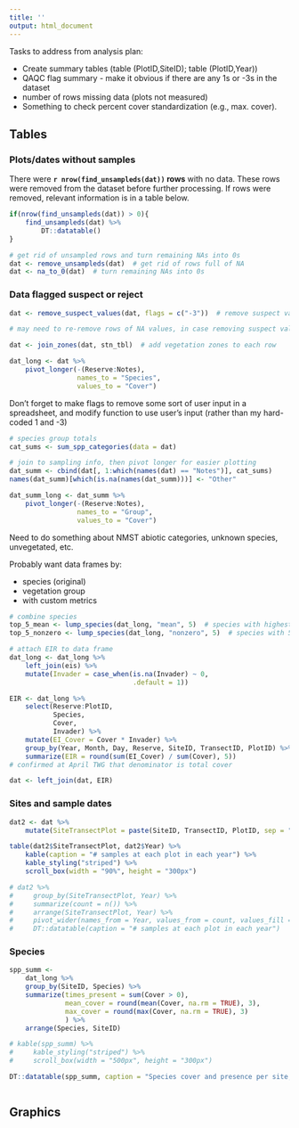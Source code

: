 ```yaml
---
title: ''
output: html_document
---
```


Tasks to address from analysis plan:  

+  Create summary tables (table (PlotID,SiteID); table (PlotID,Year))  
+  QAQC flag summary - make it obvious if there are any 1s or -3s in the dataset  
+  number of rows missing data (plots not measured)  
+  Something to check percent cover standardization (e.g., max. cover).  


## Tables  

### Plots/dates without samples  

There were **`r nrow(find_unsampleds(dat))` rows** with no data. These rows were removed from the dataset before further processing. If rows were removed, relevant information is in a table below.   

```r
if(nrow(find_unsampleds(dat)) > 0){
    find_unsampleds(dat) %>% 
        DT::datatable()
}
```


```r
# get rid of unsampled rows and turn remaining NAs into 0s
dat <- remove_unsampleds(dat)  # get rid of rows full of NA
dat <- na_to_0(dat)  # turn remaining NAs into 0s
```


### Data flagged suspect or reject  



```r

dat <- remove_suspect_values(dat, flags = c("-3"))  # remove suspect values

# may need to re-remove rows of NA values, in case removing suspect values turned a whole row into NAs
```




```r
dat <- join_zones(dat, stn_tbl)  # add vegetation zones to each row

dat_long <- dat %>%
    pivot_longer(-(Reserve:Notes),
                 names_to = "Species",
                 values_to = "Cover")
```


Don't forget to make flags to remove some sort of user input in a spreadsheet, and modify function to use user's input (rather than my hard-coded 1 and -3)  


```r
# species group totals 
cat_sums <- sum_spp_categories(data = dat)

# join to sampling info, then pivot longer for easier plotting
dat_summ <- cbind(dat[, 1:which(names(dat) == "Notes")], cat_sums)
names(dat_summ)[which(is.na(names(dat_summ)))] <- "Other"

dat_summ_long <- dat_summ %>% 
    pivot_longer(-(Reserve:Notes),
                 names_to = "Group",
                 values_to = "Cover")


```


Need to do something about NMST abiotic categories, unknown species, unvegetated, etc.  

Probably want data frames by:  

-  species (original)  
-  vegetation group  
-  with custom metrics  

```r
# combine species  
top_5_mean <- lump_species(dat_long, "mean", 5)  # species with highest 5 overall means
top_5_nonzero <- lump_species(dat_long, "nonzero", 5)  # species with 5 highest "present"

```


```r
# attach EIR to data frame
dat_long <- dat_long %>% 
    left_join(eis) %>% 
    mutate(Invader = case_when(is.na(Invader) ~ 0,
                               .default = 1))

EIR <- dat_long %>% 
    select(Reserve:PlotID,
           Species,
           Cover,
           Invader) %>% 
    mutate(EI_Cover = Cover * Invader) %>% 
    group_by(Year, Month, Day, Reserve, SiteID, TransectID, PlotID) %>% 
    summarize(EIR = round(sum(EI_Cover) / sum(Cover), 5))
# confirmed at April TWG that denominator is total cover

dat <- left_join(dat, EIR)
```






### Sites and sample dates  

```r
dat2 <- dat %>% 
    mutate(SiteTransectPlot = paste(SiteID, TransectID, PlotID, sep = "-"))

table(dat2$SiteTransectPlot, dat2$Year) %>%
    kable(caption = "# samples at each plot in each year") %>%
    kable_styling("striped") %>%
    scroll_box(width = "90%", height = "300px")

# dat2 %>%
#     group_by(SiteTransectPlot, Year) %>% 
#     summarize(count = n()) %>% 
#     arrange(SiteTransectPlot, Year) %>% 
#     pivot_wider(names_from = Year, values_from = count, values_fill = 0) %>% 
#     DT::datatable(caption = "# samples at each plot in each year")
```

### Species  

```r
spp_summ <- 
    dat_long %>% 
    group_by(SiteID, Species) %>% 
    summarize(times_present = sum(Cover > 0),
              mean_cover = round(mean(Cover, na.rm = TRUE), 3),
              max_cover = round(max(Cover, na.rm = TRUE), 3)
              ) %>% 
    arrange(Species, SiteID)

# kable(spp_summ) %>% 
#     kable_styling("striped") %>% 
#     scroll_box(width = "500px", height = "300px")

DT::datatable(spp_summ, caption = "Species cover and presence per site, across all years. This table is sortable and searchable.")
```




```r

```


## Graphics  

```r

```

